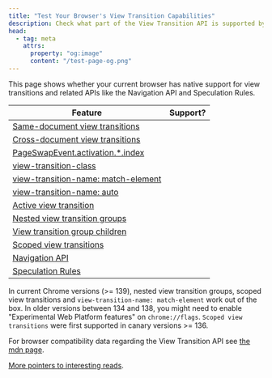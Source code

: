 ```yaml
---
title: "Test Your Browser's View Transition Capabilities"
description: Check what part of the View Transition API is supported by your browser
head:
  - tag: meta
    attrs:
      property: "og:image"
      content: "/test-page-og.png"
---
```



<TestPage />

This page shows whether your current browser <span id="browser"></span>has native support for view transitions and related APIs like the Navigation API and Speculation Rules.

| Feature                                                                                                                  | Support?           |
| ------------------------------------------------------------------------------------------------------------------------ | ------------------ |
| [Same-document view transitions](https://drafts.csswg.org/css-view-transitions-1)                                        | <span id="sdvt"/>  |
| [Cross-document view transitions](https://drafts.csswg.org/css-view-transitions-2)                                       | <span id="cdvt"/>  |
| [PageSwapEvent.activation.\*.index](https://drafts.csswg.org/css-view-transitions-2/#old-doc-event)                      | <span id="idx"/>   |
| [view-transition-class](https://drafts.csswg.org/css-view-transitions-2/#view-transition-class-prop)                     | <span id="vtc"/>   |
| [view-transition-name: match-element](https://drafts.csswg.org/css-view-transitions-2/#additions-to-vt-name)             | <span id="vtnme"/> |
| [view-transition-name: auto](https://drafts.csswg.org/css-view-transitions-2/#additions-to-vt-name)             | <span id="vtna"/> |
| [Active view transition](https://github.com/w3c/csswg-drafts/issues/12407)             | <span id="avt"/>   |
| [Nested view transition groups](https://drafts.csswg.org/css-view-transitions-2/#view-transition-group-prop)             | <span id="vtg"/>   |
| [View transition group children](https://drafts.csswg.org/css-view-transitions-2/#view-transition-group-children-pseudo) | <span id="vtgc"/>  |
| [Scoped view transitions](https://github.com/WICG/view-transitions/blob/main/scoped-transitions.md)                      | <span id="svt"/>   |
| [Navigation API](https://developer.mozilla.org/en-US/docs/Web/API/Navigation_API)                                        | <span id="nav"/>   |
| [Speculation Rules](https://developer.mozilla.org/en-US/docs/Web/API/Speculation_Rules_API)                              | <span id="spec"/>  |

<div class="test"></div>
<div class="test-match-element"></div>

In current Chrome versions (>= 139), nested view transition groups, scoped view transitions and `view-transition-name: match-element` work out of the box. In older versions between 134 and 138, you might need to enable "Experimental Web Platform features" on `chrome://flags`. `Scoped view transitions` were first supported in canary versions >= 136.

For browser compatibility data regarding the View Transition API see [the mdn page](https://developer.mozilla.org/en-US/docs/Web/API/View_Transitions_API#browser_compatibility).

[More pointers to interesting reads](/basics/api/#references).

<style>{`
	#avt,
	#cdvt,
	#idx,
	#nav,
	#sdvt,
	#spec,
	#svt,
	#vtc,
	#vtg,
	#vtgc,
	#vtna,
	#vtnme {
		&::before {
			content: 'Not supported';
		}
	}

	:root[avt] #avt,
	:root[cdvt] #cdvt,
	:root[idx] #idx,
	:root[nav] #nav,
	:root[sdvt] #sdvt,
	:root[spec] #spec,
	:root[svt] #svt,
	:root[vtc] #vtc,
	:root[vtg] #vtg,
	:root[vtgc] #vtgc,
	:root[vtna] #vtna,
	:root[vtnme] #vtnme
	 {
		&::before {
			content: 'Supported';
			background-color: lightgreen;
			color: black;
			display: inline-block;
			margin: auto;
			padding: 0.5ex 1ex;
			width: 100%;
		}
	}
`}</style>
